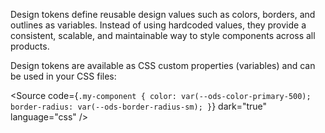 
<Meta title="OVHcloud Design System/Design and Style/Design Tokens" />

<Heading label="Design Tokens" level={1} />

Design tokens define reusable design values such as colors, borders, and outlines as variables. Instead of using hardcoded values, they provide a consistent, scalable, and maintainable way to style components across all products.

<Heading label="Usage" level={2} />

Design tokens are available as CSS custom properties (variables) and can be used in your CSS files:

<Source
  code={`
.my-component {
  color: var(--ods-color-primary-500);
  border-radius: var(--ods-border-radius-sm);
}
`}
  dark="true"
  language="css"
/>

<DesignTokens />
